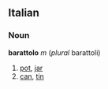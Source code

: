 ==Italian==
===Noun===
'''barattolo''' ''m'' (''plural'' barattoli)
# [[pot]], [[jar]]
# [[can]], [[tin]]